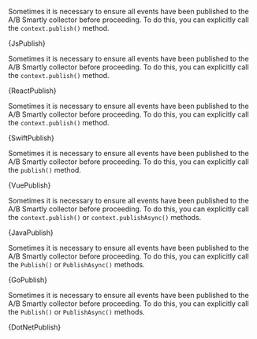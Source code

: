 







<Tabs groupId="language">

<TabItem value="js" label="Javascript">

Sometimes it is necessary to ensure all events have been published to the A/B
Smartly collector before proceeding. To do this, you can explicitly call the `context.publish()` method.

<CodeBlock language="js">{JsPublish}</CodeBlock>

</TabItem>

<TabItem value="react" label="React">

Sometimes it is necessary to ensure all events have been published to the A/B
Smartly collector before proceeding. To do this, you can explicitly call the `context.publish()` method.

<CodeBlock language="jsx">{ReactPublish}</CodeBlock>

</TabItem>

<TabItem value="swift" label="Swift">

Sometimes it is necessary to ensure all events have been published to the A/B
Smartly collector before proceeding. To do this, you can explicitly call the `context.publish()` method.

<CodeBlock language="swift">{SwiftPublish}</CodeBlock>

</TabItem>

<TabItem value="vue" label="Vue2">

Sometimes it is necessary to ensure all events have been published to the A/B
Smartly collector before proceeding. To do this, you can explicitly call the `publish()` method.

<CodeBlock language="js">{VuePublish}</CodeBlock>

</TabItem>

<TabItem value="java" label="Java">

Sometimes it is necessary to ensure all events have been published to the A/B
Smartly collector before proceeding. To do this, you can explicitly call the `context.publish()` or
`context.publishAsync()` methods.

<CodeBlock language="java">{JavaPublish}</CodeBlock>

</TabItem>

<TabItem value="go" label="Go">

Sometimes it is necessary to ensure all events have been published to the A/B
Smartly collector before proceeding. To do this, you can explicitly call the `Publish()` or
`PublishAsync()` methods.

<CodeBlock language="go">{GoPublish}</CodeBlock>

</TabItem>

<TabItem value="dotnet" label=".NET">

Sometimes it is necessary to ensure all events have been published to the
A/B Smartly collector before proceeding. To do this, you can explicitly call the
`Publish()` or `PublishAsync()` methods.

<CodeBlock language="csharp">{DotNetPublish}</CodeBlock>

</TabItem>

</Tabs>
